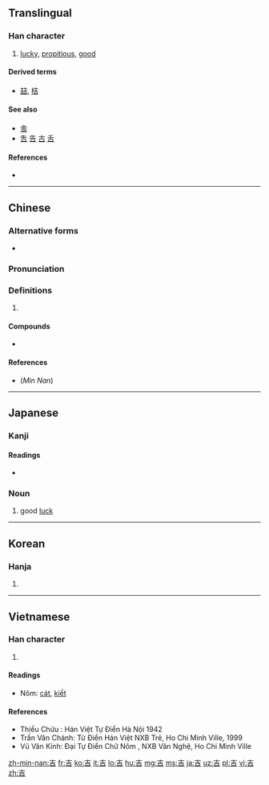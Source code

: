 {{also|𠮷|喆|吿|告|古|舌}}
==Translingual==

===Han character===
{{stroke order|strokes=6}}
{{Han char|rn=30|rad=口|as=03|sn=6|four=4060<sub>1</sub>|canj=土口 (GR)|ids=⿱[[士]][[口]]}}

# [[lucky]], [[propitious]], [[good]]

====Derived terms====
* [[喆]], [[桔]]

====See also====
* [[舎]]
* [[吿]] [[告]] [[古]] [[舌]]

====References====
* {{Han ref|kx=0175.020|dkj=03289|dj=0389.020|hdz=10576.060|uh=5409|ud=21513|bh=A64E|bd=42574}}

----

==Chinese==
{{zh-forms}}

===Alternative forms===
* {{zh-l|𠮷}}

===Pronunciation===
{{zh-pron
|m=jí
|c=gat1
|mn=kiat/jì
|mc=y
|oc=y
|ma=
|cat=a
}}

===Definitions===
{{zh-hanzi}}

# {{rfdef|lang=zh}}

====Compounds====
* {{zh-l|吉他}}

====References====
* (''Min Nan'') {{thcwd|2123}}

----

==Japanese==

===Kanji===
{{ja-kanji|grade=c|rs=口03}}

====Readings====
* {{ja-readings|goon=[[きち]] (kichi)|kanon=[[きつ]] (kitsu)|kun=[[よい]] (yoi)|nanori=[[よし]] (yoshi)}}

{{ja-kanjitab|きち|yomi=o}}

{{ja-kanjitab|きつ|yomi=o}}

===Noun===
{{ja-noun|きち|きつ}}

# good [[luck]]

----

==Korean==

===Hanja===
{{ko-hanja|hangeul=길|rv=gil|mr=kil|y=kil}}

# {{defn|lang=ko|sort=口03}}

----

==Vietnamese==

===Han character===
{{vi-hantu|[[cát]], [[kiết]]|rs=口03}}

# {{defn|lang=vi|sort=口03}}

====Readings====
*Nôm: [[cát]], [[kiết]]

====References====
* Thiều Chửu : Hán Việt Tự Điển  Hà Nội 1942
* Trần Văn Chánh: Từ Điển Hán Việt NXB Trẻ, Ho Chi Minh Ville, 1999
* Vũ Văn Kính: Đại Tự Điển Chữ Nôm , NXB Văn Nghệ, Ho Chi Minh Ville

[[zh-min-nan:吉]]
[[fr:吉]]
[[ko:吉]]
[[it:吉]]
[[lo:吉]]
[[hu:吉]]
[[mg:吉]]
[[ms:吉]]
[[ja:吉]]
[[uz:吉]]
[[pl:吉]]
[[vi:吉]]
[[zh:吉]]